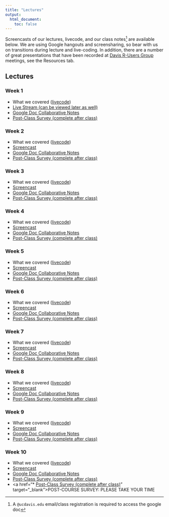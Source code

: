```yaml
---
title: "Lectures"
output:
  html_document:
    toc: false
---
```


Screencasts of our lectures, livecode, and our class notes^[A `@ucdavis.edu` email/class registration is required to access the google doc] are available below. We are using Google hangouts and screensharing, so bear with us on transitions during lecture and live-coding. In addition, there are a number of great presentations that have been recorded at [Davis R-Users Group](http://d-rug.github.io/) meetings, see the Resources tab.

## Lectures {.tabset .tabset-fade}

### Week 1

* What we covered (<a href="https://tinyurl.com/r-davis-2020-w1" target="_blank">livecode</a>)
* <a href="https://youtu.be/PIiCc4iQomM" target="_blank">Live Stream (can be viewed later as well)</a>
* <a href="https://docs.google.com/document/d/1a5HIhCkQpJ9UWQj5UPkqSyogUEgSE3t8oHKv6mFnc7M/edit" target="_blank">Google Doc Collaborative Notes</a>
* <a href="https://docs.google.com/forms/d/e/1FAIpQLSfvuOE6mg1ozerLd2gnUwEvJzUZjMTqCR_3lIQeQ2XxfVHbVA/viewform?usp=sf_link" target="_blank">Post-Class Survey (complete after class)</a>

### Week 2

* What we covered (<a href="https://tinyurl.com/r-davis-2020-w2" target="_blank">livecode</a>)
* <a href="https://www.youtube.com/watch?v=mQiUnRe3gF4" target="_blank">Screencast</a>
* <a href="https://docs.google.com/document/d/11Mnf39JCwNTStjr0IbQ15Z0vmKKXwPLIQfF2Slm-kb0/edit?usp=sharing" target="_blank">Google Doc Collaborative Notes</a>
* <a href="https://docs.google.com/forms/d/e/1FAIpQLSfvuOE6mg1ozerLd2gnUwEvJzUZjMTqCR_3lIQeQ2XxfVHbVA/viewform?usp=sf_link" target="_blank">Post-Class Survey (complete after class)</a>

### Week 3

* What we covered (<a href="https://tinyurl.com/r-davis-2020-w3" target="_blank">livecode</a>)
* <a href="https://www.youtube.com/watch?v=g7OktcRX8Ow" target="_blank">Screencast</a>
* <a href="https://docs.google.com/document/d/1By0MRGp7vKIwHHSCX4t-V0CvoRcHdNzYpceYNVVRLfs/edit?usp=sharing" target="_blank">Google Doc Collaborative Notes</a>
* <a href="https://docs.google.com/forms/d/e/1FAIpQLSfvuOE6mg1ozerLd2gnUwEvJzUZjMTqCR_3lIQeQ2XxfVHbVA/viewform?usp=sf_link" target="_blank">Post-Class Survey (complete after class)</a>

### Week 4

* What we covered (<a href="https://tinyurl.com/r-davis-2020-w4" target="_blank">livecode</a>)
* <a href="https://www.youtube.com/watch?v=IIfvTRWZt9Q" target="_blank">Screencast</a>
* <a href="https://docs.google.com/document/d/18Mm8yYAbWayO_g1iKr61JsQQaENebXbgyNfDk7awII4/edit?usp=sharing" target="_blank">Google Doc Collaborative Notes</a>
* <a href="https://docs.google.com/forms/d/e/1FAIpQLSfvuOE6mg1ozerLd2gnUwEvJzUZjMTqCR_3lIQeQ2XxfVHbVA/viewform?usp=sf_link" target="_blank">Post-Class Survey (complete after class)</a>

### Week 5

* What we covered (<a href="https://tinyurl.com/r-davis-2020-w5" target="_blank">livecode</a>)
* <a href="https://www.youtube.com/watch?v=litxD2w2v50" target="_blank">Screencast</a>
* <a href="https://docs.google.com/document/d/1heEwQqkNpLfQByB-l86iPTUuDaIKPRsKsZDUnwr1peQ/edit?usp=sharing" target="_blank">Google Doc Collaborative Notes</a>
* <a href="https://docs.google.com/forms/d/e/1FAIpQLSfvuOE6mg1ozerLd2gnUwEvJzUZjMTqCR_3lIQeQ2XxfVHbVA/viewform?usp=sf_link" target="_blank">Post-Class Survey (complete after class)</a>


### Week 6

* What we covered (<a href="https://tinyurl.com/r-davis-2020-w6" target="_blank">livecode</a>)
* <a href="https://youtu.be/IV5hWyuKtWo" target="_blank">Screencast</a>
* <a href="https://docs.google.com/document/d/1EHDny03ICxx2lxC-D0gp7z97PVCJ55DXih3D5hCdeGs/edit?usp=sharing" target="_blank">Google Doc Collaborative Notes</a>
* <a href="https://docs.google.com/forms/d/e/1FAIpQLSfvuOE6mg1ozerLd2gnUwEvJzUZjMTqCR_3lIQeQ2XxfVHbVA/viewform?usp=sf_link" target="_blank">Post-Class Survey (complete after class)</a>

### Week 7

* What we covered (<a href="https://tinyurl.com/r-davis-2020-w7" target="_blank">livecode</a>)
* <a href="https://youtu.be/RNBijcz9CP0" target="_blank">Screencast</a>
* <a href="https://docs.google.com/document/d/1Hcq-Cl_4qVsf_yjD06G4dMKLOJ8WKkfXp8LKNQRI5LY/edit?usp=sharing" target="_blank">Google Doc Collaborative Notes</a>
* <a href="https://docs.google.com/forms/d/e/1FAIpQLSfvuOE6mg1ozerLd2gnUwEvJzUZjMTqCR_3lIQeQ2XxfVHbVA/viewform?usp=sf_link" target="_blank">Post-Class Survey (complete after class)</a>


### Week 8

* What we covered (<a href="https://tinyurl.com/vef4dzf" target="_blank">livecode</a>)
* <a href="https://youtu.be/wtKAAqJo-Rg" target="_blank">Screencast</a>
* <a href="https://docs.google.com/document/d/1srS39BM6OfKky3qtwRucMQcJbLLMKBWZOLzD4xnjtjc/edit?usp=sharing" target="_blank">Google Doc Collaborative Notes</a>
* <a href="https://docs.google.com/forms/d/e/1FAIpQLSfvuOE6mg1ozerLd2gnUwEvJzUZjMTqCR_3lIQeQ2XxfVHbVA/viewform?usp=sf_link" target="_blank">Post-Class Survey (complete after class)</a>


### Week 9

* What we covered (<a href="https://www.dl.dropboxusercontent.com/s/qbgn554za2nofkj/week_9_live_code.R?dl=0" target="_blank">livecode</a>)
* <a href="https://youtu.be/8-jHc0uJ74Y" target="_blank">Screencast</a>
* <a href="https://docs.google.com/document/d/1SJbozn9Kmm_JG0tvsXYsfuc9BZjj-I9wnETJi-Q4Mac/edit?usp=sharing" target="_blank">Google Doc Collaborative Notes</a>
* <a href="https://docs.google.com/forms/d/e/1FAIpQLSfvuOE6mg1ozerLd2gnUwEvJzUZjMTqCR_3lIQeQ2XxfVHbVA/viewform?usp=sf_link" target="_blank">Post-Class Survey (complete after class)</a>


### Week 10

* What we covered (<a href="https://www.dl.dropboxusercontent.com/s/gvvufjrqr202u4g/week_10_live_code.R?dl=0" target="_blank">livecode</a>)
* <a href="https://youtu.be/EnFbnE60bsk" target="_blank">Screencast</a>
* <a href="https://docs.google.com/document/d/16fE5DBGlkomDTf8iT65Uv2c84icPQP-2eexW0PKJdvA/edit?usp=sharing" target="_blank">Google Doc Collaborative Notes</a>
* <a href="https://docs.google.com/forms/d/e/1FAIpQLSfvuOE6mg1ozerLd2gnUwEvJzUZjMTqCR_3lIQeQ2XxfVHbVA/viewform?usp=sf_link" target="_blank">Post-Class Survey (complete after class)</a>
* <a href="* <a href="https://forms.gle/PAbLdiaGwT4ejtAU6" target="_blank">Post-Class Survey (complete after class)</a>" target="_blank">POST-COURSE SURVEY: PLEASE TAKE YOUR TIME</a>

